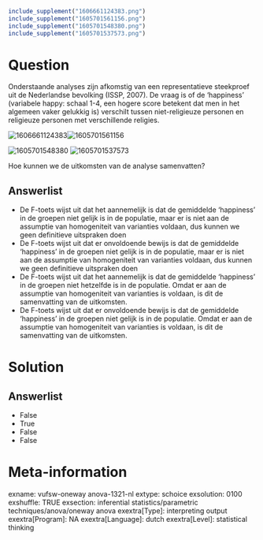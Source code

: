 ```{r, echo = FALSE, results = "hide"}
include_supplement("1606661124383.png")
include_supplement("1605701561156.png")
include_supplement("1605701548380.png")
include_supplement("1605701537573.png")
```

Question
========
Onderstaande analyses zijn afkomstig van een representatieve steekproef
uit de Nederlandse bevolking (ISSP, 2007). De vraag is of de ‘happiness’
(variabele happy: schaal 1-4, een hogere score betekent dat men in het
algemeen vaker gelukkig is) verschilt tussen niet-religieuze personen en
religieuze personen met verschillende religies.  
  
<img src="1606661124383.png" class="fr-fic fr-dii tvcss_2"
alt="1606661124383" /><img src="1605701561156.png" class="fr-fic fr-dii tvcss_3"
alt="1605701561156" />  
  
  
<img src="1605701548380.png" class="fr-fic fr-dii tvcss_4"
alt="1605701548380" /> <img src="1605701537573.png" class="fr-fic fr-dii tvcss_5"
alt="1605701537573" />  
  
Hoe kunnen we de uitkomsten van de analyse samenvatten?

Answerlist
----------
* De F-toets wijst uit dat het aannemelijk is dat de gemiddelde
  ‘happiness’ in de groepen niet gelijk is in de populatie, maar er is
  niet aan de assumptie van homogeniteit van varianties voldaan, dus
  kunnen we geen definitieve uitspraken doen
* De F-toets wijst uit dat er onvoldoende bewijs is dat de gemiddelde
  ‘happiness’ in de groepen niet gelijk is in de populatie, maar er is
  niet aan de assumptie van homogeniteit van varianties voldaan, dus
  kunnen we geen definitieve uitspraken doen
* De F-toets wijst uit dat het aannemelijk is dat de gemiddelde
  ‘happiness’ in de groepen niet hetzelfde is in de populatie. Omdat er
  aan de assumptie van homogeniteit van varianties is voldaan, is dit de
  samenvatting van de uitkomsten.
* De F-toets wijst uit dat er onvoldoende bewijs is dat de gemiddelde
  ‘happiness’ in de groepen niet gelijk is in de populatie. Omdat er aan
  de assumptie van homogeniteit van varianties is voldaan, is dit de
  samenvatting van de uitkomsten.

Solution
========










Answerlist
----------
* False
* True
* False
* False

Meta-information
================
exname: vufsw-oneway anova-1321-nl
extype: schoice
exsolution: 0100
exshuffle: TRUE
exsection: inferential statistics/parametric techniques/anova/oneway anova
exextra[Type]: interpreting output
exextra[Program]: NA
exextra[Language]: dutch
exextra[Level]: statistical thinking

